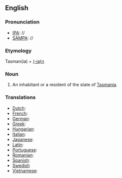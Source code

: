 ==English==
===Pronunciation===
*[[IPA]]: //
*[[SAMPA]]: //
===Etymology===
Tasman(ia) + [[-ian|(-ia)n]]
===Noun===
#An inhabitant or a resident of the state of [[Tasmania]].
===Translations===
*[[Dutch]]:
*[[French]]:
*[[German]]:
*[[Greek]]:
*[[Hungarian]]:
*[[Italian]]:
*[[Japanese]]:
*[[Latin]]:
*[[Portuguese]]:
*[[Romanian]]:
*[[Spanish]]:
*[[Swedish]]
*[[Vietnamese]]: